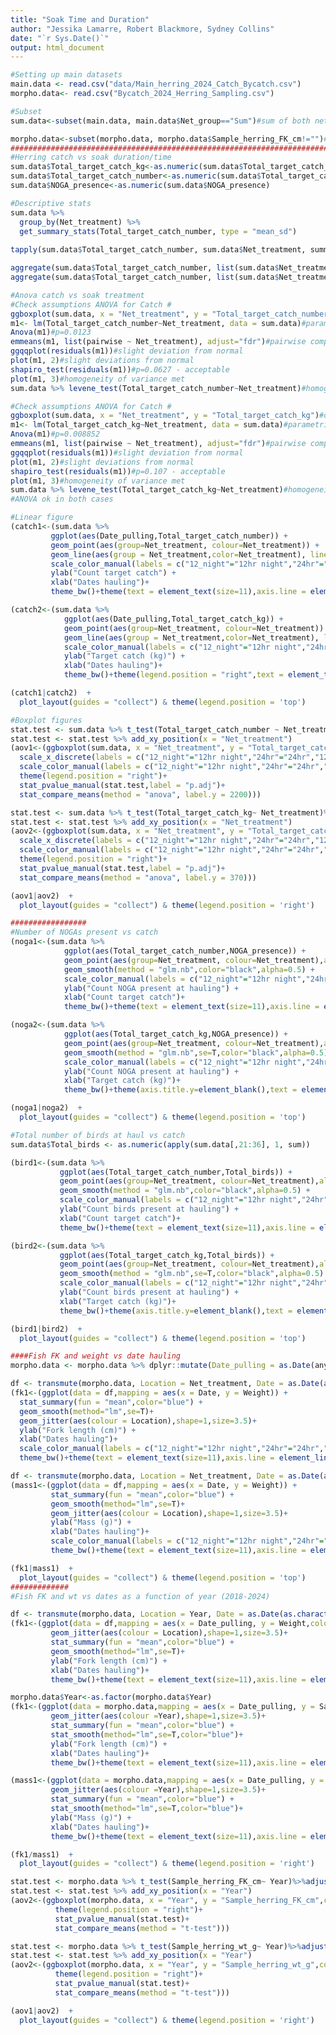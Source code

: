```yaml
---
title: "Soak Time and Duration"
author: "Jessika Lamarre, Robert Blackmore, Sydney Collins"
date: "`r Sys.Date()`"
output: html_document
---
```


```r
#Setting up main datasets
main.data <- read.csv("data/Main_herring_2024_Catch_Bycatch.csv")
morpho.data<- read.csv("Bycatch_2024_Herring_Sampling.csv")

#Subset
sum.data<-subset(main.data, main.data$Net_group=="Sum")#sum of both nets

morpho.data<-subset(morpho.data, morpho.data$Sample_herring_FK_cm!="")#removes NAs
########################################################################################################
#Herring catch vs soak duration/time
sum.data$Total_target_catch_kg<-as.numeric(sum.data$Total_target_catch_kg)
sum.data$Total_target_catch_number<-as.numeric(sum.data$Total_target_catch_number)
sum.data$NOGA_presence<-as.numeric(sum.data$NOGA_presence)

#Descriptive stats
sum.data %>%
  group_by(Net_treatment) %>%
  get_summary_stats(Total_target_catch_number, type = "mean_sd")
 
tapply(sum.data$Total_target_catch_number, sum.data$Net_treatment, summary)

aggregate(sum.data$Total_target_catch_number, list(sum.data$Net_treatment), FUN=mean)
aggregate(sum.data$Total_target_catch_number, list(sum.data$Net_treatment), FUN=sd)

#Anova catch vs soak treatment
#Check assumptions ANOVA for Catch #
ggboxplot(sum.data, x = "Net_treatment", y = "Total_target_catch_number")#ok
m1<- lm(Total_target_catch_number~Net_treatment, data = sum.data)#parametric model
Anova(m1)#p=0.0123
emmeans(m1, list(pairwise ~ Net_treatment), adjust="fdr")#pairwise comparisons
ggqqplot(residuals(m1))#slight deviation from normal
plot(m1, 2)#slight deviations from normal
shapiro_test(residuals(m1))#p=0.0627 - acceptable
plot(m1, 3)#homogeneity of variance met
sum.data %>% levene_test(Total_target_catch_number~Net_treatment)#homogeneity of variance ok p=0.0940

#Check assumptions ANOVA for Catch #
ggboxplot(sum.data, x = "Net_treatment", y = "Total_target_catch_kg")#ok
m1<- lm(Total_target_catch_kg~Net_treatment, data = sum.data)#parametric model
Anova(m1)#p=0.008852
emmeans(m1, list(pairwise ~ Net_treatment), adjust="fdr")#pairwise comparisons
ggqqplot(residuals(m1))#slight deviation from normal
plot(m1, 2)#slight deviations from normal
shapiro_test(residuals(m1))#p=0.107 - acceptable
plot(m1, 3)#homogeneity of variance met
sum.data %>% levene_test(Total_target_catch_kg~Net_treatment)#homogeneity of variance ok p=0.0666
#ANOVA ok in both cases

#Linear figure
(catch1<-(sum.data %>%
         ggplot(aes(Date_pulling,Total_target_catch_number)) +
         geom_point(aes(group=Net_treatment, colour=Net_treatment)) +
         geom_line(aes(group = Net_treatment,color=Net_treatment), linetype = "dashed") +
         scale_color_manual(labels = c("12_night"="12hr night","24hr"="24hr","12_day"="12hr day"),values = c("12_night"="red","24hr"="black","12_day"="grey"),name="Soak treatment")+
         ylab("Count target catch") +
         xlab("Dates hauling")+
         theme_bw()+theme(text = element_text(size=11),axis.line = element_line(colour = "black"),panel.grid.major = element_blank(),panel.grid.minor = element_blank(),panel.border = element_blank(),panel.background = element_blank())))

(catch2<-(sum.data %>%
            ggplot(aes(Date_pulling,Total_target_catch_kg)) +
            geom_point(aes(group=Net_treatment, colour=Net_treatment)) +
            geom_line(aes(group = Net_treatment,color=Net_treatment), linetype = "dashed") +
            scale_color_manual(labels = c("12_night"="12hr night","24hr"="24hr","12_day"="12hr day"),values = c("12_night"="red","24hr"="black","12_day"="grey"),name="Soak treatment")+
            ylab("Target catch (kg)") +
            xlab("Dates hauling")+
            theme_bw()+theme(legend.position = "right",text = element_text(size=11),axis.line = element_line(colour = "black"),panel.grid.major = element_blank(),panel.grid.minor = element_blank(),panel.border = element_blank(),panel.background = element_blank())))

(catch1|catch2)  +
  plot_layout(guides = "collect") & theme(legend.position = 'top')

#Boxplot figures
stat.test <- sum.data %>% t_test(Total_target_catch_number ~ Net_treatment)%>%adjust_pvalue(method="BH") 
stat.test <- stat.test %>% add_xy_position(x = "Net_treatment")
(aov1<-(ggboxplot(sum.data, x = "Net_treatment", y = "Total_target_catch_number",color = "Net_treatment",shape=1,ylab = "Count target catch", xlab = "Soak treatment",add = "jitter")+
  scale_x_discrete(labels = c("12_night"="12hr night","24hr"="24hr","12_day"="12hr day"))+
  scale_color_manual(labels = c("12_night"="12hr night","24hr"="24hr","12_day"="12hr day"),values = c("12_night"="red","24hr"="black","12_day"="grey"),name="Soak treatment")+
  theme(legend.position = "right")+
  stat_pvalue_manual(stat.test,label = "p.adj")+
  stat_compare_means(method = "anova", label.y = 2200)))

stat.test <- sum.data %>% t_test(Total_target_catch_kg~ Net_treatment)%>%adjust_pvalue(method="BH") 
stat.test <- stat.test %>% add_xy_position(x = "Net_treatment")
(aov2<-(ggboxplot(sum.data, x = "Net_treatment", y = "Total_target_catch_kg",color = "Net_treatment",shape=1,ylab = "Target catch (kg)", xlab = "Soak treatment",add = "jitter")+
  scale_x_discrete(labels = c("12_night"="12hr night","24hr"="24hr","12_day"="12hr day"))+
  scale_color_manual(labels = c("12_night"="12hr night","24hr"="24hr","12_day"="12hr day"),values = c("12_night"="red","24hr"="black","12_day"="grey"),name="Soak treatment")+
  theme(legend.position = "right")+
  stat_pvalue_manual(stat.test,label = "p.adj")+
  stat_compare_means(method = "anova", label.y = 370)))

(aov1|aov2)  +
  plot_layout(guides = "collect") & theme(legend.position = 'right')

#################
#Number of NOGAs present vs catch
(noga1<-(sum.data %>%
            ggplot(aes(Total_target_catch_number,NOGA_presence)) +
            geom_point(aes(group=Net_treatment, colour=Net_treatment),alpha=10,size=3.5,shape=1) +
            geom_smooth(method = "glm.nb",color="black",alpha=0.5) +
            scale_color_manual(labels = c("12_night"="12hr night","24hr"="24hr","12_day"="12hr day"),values = c("12_night"="red","24hr"="black","12_day"="grey"),name="Soak treatment")+
            ylab("Count NOGA present at hauling") +
            xlab("Count target catch")+
            theme_bw()+theme(text = element_text(size=11),axis.line = element_line(colour = "black"),panel.grid.major = element_blank(),panel.grid.minor = element_blank(),panel.border = element_blank(),panel.background = element_blank())))

(noga2<-(sum.data %>%
            ggplot(aes(Total_target_catch_kg,NOGA_presence)) +
            geom_point(aes(group=Net_treatment, colour=Net_treatment),alpha=10,size=3.5,shape=1) +
            geom_smooth(method = "glm.nb",se=T,color="black",alpha=0.5) +
            scale_color_manual(labels = c("12_night"="12hr night","24hr"="24hr","12_day"="12hr day"),values = c("12_night"="red","24hr"="black","12_day"="grey"),name="Soak treatment")+
            ylab("Count NOGA present at hauling") +
            xlab("Target catch (kg)")+
            theme_bw()+theme(axis.title.y=element_blank(),text = element_text(size=11),axis.line = element_line(colour = "black"),panel.grid.major = element_blank(),panel.grid.minor = element_blank(),panel.border = element_blank(),panel.background = element_blank())))

(noga1|noga2)  +
  plot_layout(guides = "collect") & theme(legend.position = 'top')

#Total number of birds at haul vs catch
sum.data$Total_birds <- as.numeric(apply(sum.data[,21:36], 1, sum))

(bird1<-(sum.data %>%
           ggplot(aes(Total_target_catch_number,Total_birds)) +
           geom_point(aes(group=Net_treatment, colour=Net_treatment),alpha=10,size=3.5,shape=1) +
           geom_smooth(method = "glm.nb",color="black",alpha=0.5) +
           scale_color_manual(labels = c("12_night"="12hr night","24hr"="24hr","12_day"="12hr day"),values = c("12_night"="red","24hr"="black","12_day"="grey"),name="Soak treatment")+
           ylab("Count birds present at hauling") +
           xlab("Count target catch")+
           theme_bw()+theme(text = element_text(size=11),axis.line = element_line(colour = "black"),panel.grid.major = element_blank(),panel.grid.minor = element_blank(),panel.border = element_blank(),panel.background = element_blank())))

(bird2<-(sum.data %>%
           ggplot(aes(Total_target_catch_kg,Total_birds)) +
           geom_point(aes(group=Net_treatment, colour=Net_treatment),alpha=10,size=3.5,shape=1) +
           geom_smooth(method = "glm.nb",se=T,color="black",alpha=0.5) +
           scale_color_manual(labels = c("12_night"="12hr night","24hr"="24hr","12_day"="12hr day"),values = c("12_night"="red","24hr"="black","12_day"="grey"),name="Soak treatment")+
           ylab("Count birds present at hauling") +
           xlab("Target catch (kg)")+
           theme_bw()+theme(axis.title.y=element_blank(),text = element_text(size=11),axis.line = element_line(colour = "black"),panel.grid.major = element_blank(),panel.grid.minor = element_blank(),panel.border = element_blank(),panel.background = element_blank())))

(bird1|bird2)  +
  plot_layout(guides = "collect") & theme(legend.position = 'top')

####Fish FK and weight vs date hauling
morpho.data <- morpho.data %>% dplyr::mutate(Date_pulling = as.Date(anytime::anydate(Date_pulling)))#decrepated?

df <- transmute(morpho.data, Location = Net_treatment, Date = as.Date(as.character(cut(Date_pulling,breaks = 10))), Weight = Sample_herring_FK_cm)#Make dates readable in any format
(fk1<-(ggplot(data = df,mapping = aes(x = Date, y = Weight)) +
  stat_summary(fun = "mean",color="blue") + 
  geom_smooth(method="lm",se=T)+
  geom_jitter(aes(colour = Location),shape=1,size=3.5)+
  ylab("Fork length (cm)") +
  xlab("Dates hauling")+
  scale_color_manual(labels = c("12_night"="12hr night","24hr"="24hr","12_day"="12hr day"),values = c("12_night"="red","24hr"="black","12_day"="grey"),name="Soak treatment")+
  theme_bw()+theme(text = element_text(size=11),axis.line = element_line(colour = "black"),panel.grid.major = element_blank(),panel.grid.minor = element_blank(),panel.border = element_blank(),panel.background = element_blank())))

df <- transmute(morpho.data, Location = Net_treatment, Date = as.Date(as.character(cut(Date_pulling,breaks = 10))), Weight = Sample_herring_wt_g)#Make dates readable in any format
(mass1<-(ggplot(data = df,mapping = aes(x = Date, y = Weight)) +
         stat_summary(fun = "mean",color="blue") + 
         geom_smooth(method="lm",se=T)+
         geom_jitter(aes(colour = Location),shape=1,size=3.5)+
         ylab("Mass (g)") +
         xlab("Dates hauling")+
         scale_color_manual(labels = c("12_night"="12hr night","24hr"="24hr","12_day"="12hr day"),values = c("12_night"="red","24hr"="black","12_day"="grey"),name="Soak treatment")+
         theme_bw()+theme(text = element_text(size=11),axis.line = element_line(colour = "black"),panel.grid.major = element_blank(),panel.grid.minor = element_blank(),panel.border = element_blank(),panel.background = element_blank())))

(fk1|mass1)  +
  plot_layout(guides = "collect") & theme(legend.position = 'top')
#############
#Fish FK and wt vs dates as a function of year (2018-2024)

df <- transmute(morpho.data, Location = Year, Date = as.Date(as.character(cut(Date_pulling,breaks = 17))), Weight = Sample_herring_FK_cm)#Make dates readable in any format
(fk1<-(ggplot(data = df,mapping = aes(x = Date_pulling, y = Weight,colour = Location)) +
         geom_jitter(aes(colour = Location),shape=1,size=3.5)+
         stat_summary(fun = "mean",color="blue") + 
         geom_smooth(method="lm",se=T)+
         ylab("Fork length (cm)") +
         xlab("Dates hauling")+
         theme_bw()+theme(text = element_text(size=11),axis.line = element_line(colour = "black"),panel.grid.major = element_blank(),panel.grid.minor = element_blank(),panel.border = element_blank(),panel.background = element_blank())))

morpho.data$Year<-as.factor(morpho.data$Year)
(fk1<-(ggplot(data = morpho.data,mapping = aes(x = Date_pulling, y = Sample_herring_FK_cm,colour = Year)) +
         geom_jitter(aes(colour =Year),shape=1,size=3.5)+
         stat_summary(fun = "mean",color="blue") +
         stat_smooth(method="lm",se=T,color="blue")+
         ylab("Fork length (cm)") +
         xlab("Dates hauling")+
         theme_bw()+theme(text = element_text(size=11),axis.line = element_line(colour = "black"),panel.grid.major = element_blank(),panel.grid.minor = element_blank(),panel.border = element_blank(),panel.background = element_blank())))

(mass1<-(ggplot(data = morpho.data,mapping = aes(x = Date_pulling, y = Sample_herring_wt_g,colour = Year)) +
         geom_jitter(aes(colour =Year),shape=1,size=3.5)+
         stat_summary(fun = "mean",color="blue") +
         stat_smooth(method="lm",se=T,color="blue")+
         ylab("Mass (g)") +
         xlab("Dates hauling")+
         theme_bw()+theme(text = element_text(size=11),axis.line = element_line(colour = "black"),panel.grid.major = element_blank(),panel.grid.minor = element_blank(),panel.border = element_blank(),panel.background = element_blank())))

(fk1/mass1)  +
  plot_layout(guides = "collect") & theme(legend.position = 'right')

stat.test <- morpho.data %>% t_test(Sample_herring_FK_cm~ Year)%>%adjust_pvalue(method="BH") 
stat.test <- stat.test %>% add_xy_position(x = "Year")
(aov2<-(ggboxplot(morpho.data, x = "Year", y = "Sample_herring_FK_cm",color = "Year",shape=1,ylab = "Fork length (cm)", xlab = "Year",add = "jitter")+
          theme(legend.position = "right")+
          stat_pvalue_manual(stat.test)+
          stat_compare_means(method = "t-test")))

stat.test <- morpho.data %>% t_test(Sample_herring_wt_g~ Year)%>%adjust_pvalue(method="BH") 
stat.test <- stat.test %>% add_xy_position(x = "Year")
(aov2<-(ggboxplot(morpho.data, x = "Year", y = "Sample_herring_wt_g",color = "Year",shape=1,ylab = "Mass (g)", xlab = "Year",add = "jitter")+
          theme(legend.position = "right")+
          stat_pvalue_manual(stat.test)+
          stat_compare_means(method = "t-test")))

(aov1|aov2)  +
  plot_layout(guides = "collect") & theme(legend.position = 'right')


```

